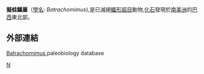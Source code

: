 {{Automatic Taxobox
| taxon = Batrachomimus
| authority = 
| fossil_range = 晚[[侏羅紀|侏羅紀]]
| image = Batrachomimus pastosbonensis.jpg
| image_caption = 
| type_species = 帕斯達斯伯恩斯擬蛙鱷<br>''Batrachomimus pastosbonensis''
| type_species_authority = Montefeltro ''et al'',2013
}}
'''擬蛙鱷屬'''（[[學名|學名]]: ''Batrachomimus''),是已滅絕[[鱷形超目|鱷形超目]]動物,[[化石|化石]]發現於[[南美洲|南美洲]]的[[巴西|巴西]]東北部。

==外部連結==
[http://Paleodb.org/?a=basicTaxonInfo&taxon_no=274963 Batrachomimus],paleobiology database
{{新鱷類|N.}}
{{taxonbar}}
[[Category:侏羅紀鱷形類|N]]